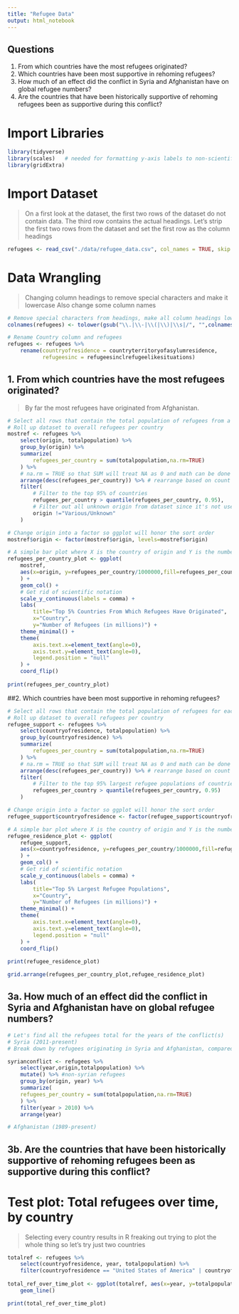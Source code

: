 ```yaml
---
title: "Refugee Data"
output: html_notebook
---
```


## Questions

1. From which countries have the most refugees originated?
2. Which countries have been most supportive in rehoming refugees?
3. How much of an effect did the conflict in Syria and Afghanistan have on global refugee numbers?
4. Are the countries that have been historically supportive of rehoming refugees been as supportive during this conflict?

# Import Libraries
```r
library(tidyverse)
library(scales)   # needed for formatting y-axis labels to non-scientific type
library(gridExtra)
```

# Import Dataset

> On a first look at the dataset, the first two rows of the dataset do not contain data. The third row contains the actual headings. Let's strip the first two rows from the dataset and set the first row as the column headings

```r
refugees <- read_csv("./data/refugee_data.csv", col_names = TRUE, skip = 3)
```

# Data Wrangling

> Changing column headings to remove special characters and make it lowercase
> Also change some column names

```r
# Remove special characters from headings, make all column headings lowercase
colnames(refugees) <- tolower(gsub("\\.|\\-|\\(|\\)|\\s|/", "",colnames(refugees)))

# Rename Country column and refugees
refugees <- refugees %>%
    rename(countryofresidence = countryterritoryofasylumresidence,
           refugeesinc = refugeesinclrefugeelikesituations)
```

## 1. From which countries have the most refugees originated?

> By far the most refugees have originated from Afghanistan.

```r

# Select all rows that contain the total population of refugees from a country for each year
# Roll up dataset to overall refugees per country
mostref <- refugees %>%
    select(origin, totalpopulation) %>%
    group_by(origin) %>%
    summarize(
        refugees_per_country = sum(totalpopulation,na.rm=TRUE)
    ) %>% 
    # na.rm = TRUE so that SUM will treat NA as 0 and math can be done
    arrange(desc(refugees_per_country)) %>% # rearrange based on count
    filter(
        # Filter to the top 95% of countries
        refugees_per_country > quantile(refugees_per_country, 0.95),
        # Filter out all unknown origin from dataset since it's not useful data
        origin !="Various/Unknown"
    )

# Change origin into a factor so ggplot will honor the sort order
mostref$origin <- factor(mostref$origin, levels=mostref$origin)

# A simple bar plot where X is the country of origin and Y is the number of refugees that originated from that country
refugees_per_country_plot <- ggplot(
    mostref,
    aes(x=origin, y=refugees_per_country/1000000,fill=refugees_per_country)
    ) + 
    geom_col() + 
    # Get rid of scientific notation
    scale_y_continuous(labels = comma) +
    labs(
        title="Top 5% Countries From Which Refugees Have Originated", 
        x="Country", 
        y="Number of Refugees (in millions)") +
    theme_minimal() +
    theme(
        axis.text.x=element_text(angle=0),
        axis.text.y=element_text(angle=0),
        legend.position = "null"
    ) +
    coord_flip()
                                    
print(refugees_per_country_plot)

```

##2. Which countries have been most supportive in rehoming refugees?

```r
# Select all rows that contain the total population of refugees for each year
# Roll up dataset to overall refugees per country
refugee_support <- refugees %>%
    select(countryofresidence, totalpopulation) %>%
    group_by(countryofresidence) %>%
    summarize(
        refugees_per_country = sum(totalpopulation,na.rm=TRUE)
    ) %>% 
    # na.rm = TRUE so that SUM will treat NA as 0 and math can be done
    arrange(desc(refugees_per_country)) %>% # rearrange based on count
    filter(
        # Filter to the top 95% largest refugee populations of countries 
        refugees_per_country > quantile(refugees_per_country, 0.95)
    )

# Change origin into a factor so ggplot will honor the sort order
refugee_support$countryofresidence <- factor(refugee_support$countryofresidence, levels=refugee_support$countryofresidence)

# A simple bar plot where X is the country of origin and Y is the number of refugees that originated from that country
refugee_residence_plot <- ggplot(
    refugee_support,
    aes(x=countryofresidence, y=refugees_per_country/1000000,fill=refugees_per_country)
    ) + 
    geom_col() + 
    # Get rid of scientific notation
    scale_y_continuous(labels = comma) +
    labs(
        title="Top 5% Largest Refugee Populations", 
        x="Country", 
        y="Number of Refugees (in millions)") +
    theme_minimal() +
    theme(
        axis.text.x=element_text(angle=0),
        axis.text.y=element_text(angle=0),
        legend.position = "null"
    ) +
    coord_flip()
                                    
print(refugee_residence_plot)
```

```r
grid.arrange(refugees_per_country_plot,refugee_residence_plot)
```

## 3a. How much of an effect did the conflict in Syria and Afghanistan have on global refugee numbers?

```r
# Let's find all the refugees total for the years of the conflict(s)
# Syria (2011-present)
# Break down by refugees originating in Syria and Afghanistan, compared to the rest of the world

syrianconflict <- refugees %>%
    select(year,origin,totalpopulation) %>%
    mutate() %>% #non-syrian refugees
    group_by(origin, year) %>%
    summarize(
    refugees_per_country = sum(totalpopulation,na.rm=TRUE)
    ) %>%
    filter(year > 2010) %>%
    arrange(year)

# Afghanistan (1989-present)
```

## 3b. Are the countries that have been historically supportive of rehoming refugees been as supportive during this conflict?



# Test plot: Total refugees over time, by country
> Selecting every country results in R freaking out trying to plot the whole thing so let's try just two countries

```r

totalref <- refugees %>%
    select(countryofresidence, year, totalpopulation) %>%
    filter(countryofresidence == "United States of America" | countryofresidence == "France")
    
total_ref_over_time_plot <- ggplot(totalref, aes(x=year, y=totalpopulation, color =countryofresidence)) +
    geom_line()

print(total_ref_over_time_plot)
```